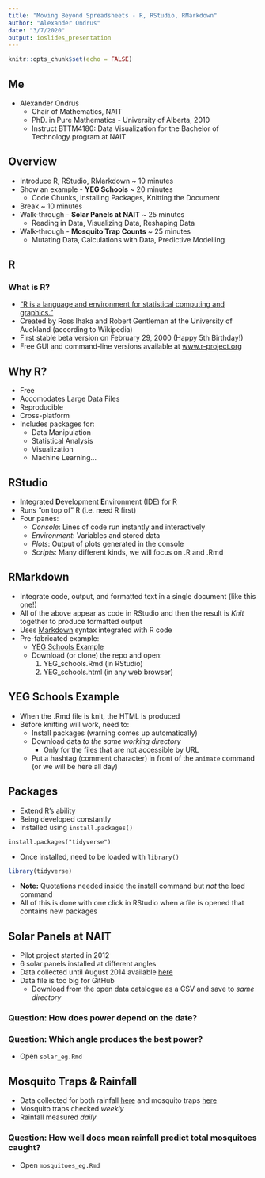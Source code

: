```yaml
---
title: "Moving Beyond Spreadsheets - R, RStudio, RMarkdown"
author: "Alexander Ondrus"
date: "3/7/2020"
output: ioslides_presentation
---
```


```r
knitr::opts_chunk$set(echo = FALSE)
```

## Me

- Alexander Ondrus
    - Chair of Mathematics, NAIT
    - PhD. in Pure Mathematics - University of Alberta, 2010
    - Instruct BTTM4180: Data Visualization for the Bachelor of Technology program at NAIT
    
## Overview

- Introduce R, RStudio, RMarkdown ~ 10 minutes
- Show an example - __YEG Schools__ ~ 20 minutes
    - Code Chunks, Installing Packages, Knitting the Document
- Break ~ 10 minutes
- Walk-through - __Solar Panels at NAIT__ ~ 25 minutes
    - Reading in Data, Visualizing Data, Reshaping Data
- Walk-through - __Mosquito Trap Counts__ ~ 25 minutes
    - Mutating Data, Calculations with Data, Predictive Modelling

## R

### What is R?

- ["R is a language and environment for statistical computing and graphics."](https://www.r-project.org/about.html)
- Created by Ross Ihaka and Robert Gentleman at the University of Auckland (according to Wikipedia)
- First stable beta version on February 29, 2000 (Happy 5th Birthday!)
- Free GUI and command-line versions available at [www.r-project.org](www.r-project.org)

## Why R?

- Free
- Accomodates Large Data Files
- Reproducible
- Cross-platform
- Includes packages for:
    - Data Manipulation
    - Statistical Analysis
    - Visualization
    - Machine Learning...

## RStudio

- **I**ntegrated **D**evelopment **E**nvironment (IDE) for R
- Runs "on top of" R (i.e. need R first)
- Four panes:
    - *Console*: Lines of code run instantly and interactively
    - *Environment*: Variables and stored data
    - *Plots*: Output of plots generated in the console
    - *Scripts*: Many different kinds, we will focus on .R and .Rmd

## RMarkdown

- Integrate code, output, and formatted text in a single document (like this one!)
- All of the above appear as code in RStudio and then the result is _Knit_ together to produce formatted output
- Uses [Markdown](https://www.markdownguide.org/basic-syntax/) syntax integrated with R code
- Pre-fabricated example:
    - [YEG Schools Example](https://github.com/alex-ondrus/yeg_schools_eg)
    - Download (or clone) the repo and open:
        1. YEG_schools.Rmd (in RStudio)
        2. YEG_schools.html (in any web browser)

## YEG Schools Example

- When the .Rmd file is knit, the HTML is produced
- Before knitting will work, need to:
    - Install packages (warning comes up automatically)
    - Download data _to the same working directory_
        - Only for the files that are not accessible by URL
    - Put a hashtag (comment character) in front of the `animate` command (or we will be here all day)

## Packages

- Extend R's ability
- Being developed constantly
- Installed using `install.packages()`

```
install.packages("tidyverse")
```

- Once installed, need to be loaded with `library()`

```r
library(tidyverse)
```

- __Note:__ Quotations needed inside the install command but _not_ the load command
- All of this is done with one click in RStudio when a file is opened that contains new packages

## Solar Panels at NAIT

- Pilot project started in 2012
- 6 solar panels installed at different angles
- Data collected until August 2014 available [here](https://data.edmonton.ca/Environmental-Services/Historical-City-of-Edmonton-NAIT-Solar-Panel-Refer/uwuq-3zq3)
- Data file is too big for GitHub
    - Download from the open data catalogue as a CSV and save to _same directory_

### Question: How does power depend on the date?

### Question: Which angle produces the best power?

- Open `solar_eg.Rmd`

## Mosquito Traps & Rainfall

- Data collected for both rainfall [here](https://data.edmonton.ca/Environmental-Services/Rainfall-Gauge-Results/7fus-qa4r) and mosquito traps [here](https://data.edmonton.ca/Environmental-Services/Mosquitoes-Trap-Data-May-2011-to-Sep-2015-/5zeu-wkpv)
- Mosquito traps checked _weekly_
- Rainfall measured _daily_

### Question: How well does mean rainfall predict total mosquitoes caught?

- Open `mosquitoes_eg.Rmd`